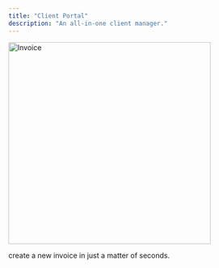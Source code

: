 ```yaml
---
title: "Client Portal"
description: "An all-in-one client manager."
---
```


<img
  src="images/invoice.png"
  alt="Invoice"
  width="400"
/>

create a new invoice in just a matter of seconds.